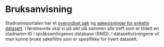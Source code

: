 
# Bruksanvisning
Stadnamnportalen har et [overordnet søk](/workbench/search) og [søkevisninger for enkelte datasett](/datasets). I førstnevnte skal vi på sikt slå sammen alle treff som er tildelt en stadnamn-ID i språksamlingenes
database (SNID). I datasettvisningene vil man kunne bruke søkefiltre som er spesifikke for hvert datasett.






